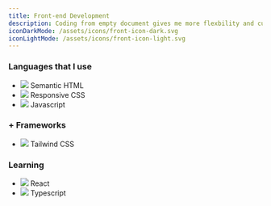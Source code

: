 ```yaml
---
title: Front-end Development
description: Coding from empty document gives me more flexbility and customizations
iconDarkMode: /assets/icons/front-icon-dark.svg
iconLightMode: /assets/icons/front-icon-light.svg
---
```


### Languages that I use

- ![](./icons/html5-icon.svg) Semantic HTML
- ![](./icons/css3-icon.svg) Responsive CSS
- ![](./icons/js-icon.svg) Javascript

### + Frameworks

- ![](./icons/tailwind-icon.svg) Tailwind CSS

### Learning

- ![](./icons/react-icon.svg) React
- ![](./icons/typescript-icon.svg) Typescript
